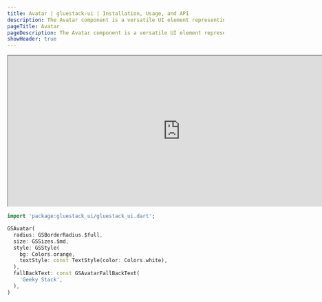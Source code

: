 ```yaml
---
title: Avatar | gluestack-ui | Installation, Usage, and API
description: The Avatar component is a versatile UI element representing a user with profile pictures, initials, or a fallback icon. It adds a personal touch to the user interface, making it more engaging.
pageTitle: Avatar
pageDescription: The Avatar component is a versatile UI element representing a user with profile pictures, initials, or a fallback icon. It adds a personal touch to the user interface, making it more engaging.
showHeader: true
---
```



<Meta title="Components/Media And Icons/Avatar" />

<iframe
  src="https://gluestack-flutter.web.app/#/avatarPreview"
  title="Example"
  width="800"
  height="350"
></iframe>

```dart
import 'package:gluestack_ui/gluestack_ui.dart';

GSAvatar(
  radius: GSBorderRadius.$full,
  size: GSSizes.$md,
  style: GSStyle(
    bg: Colors.orange,
    textStyle: const TextStyle(color: Colors.white),
  ),
  fallBackText: const GSAvatarFallBackText(
    'Geeky Stack',
  ),
)
```
